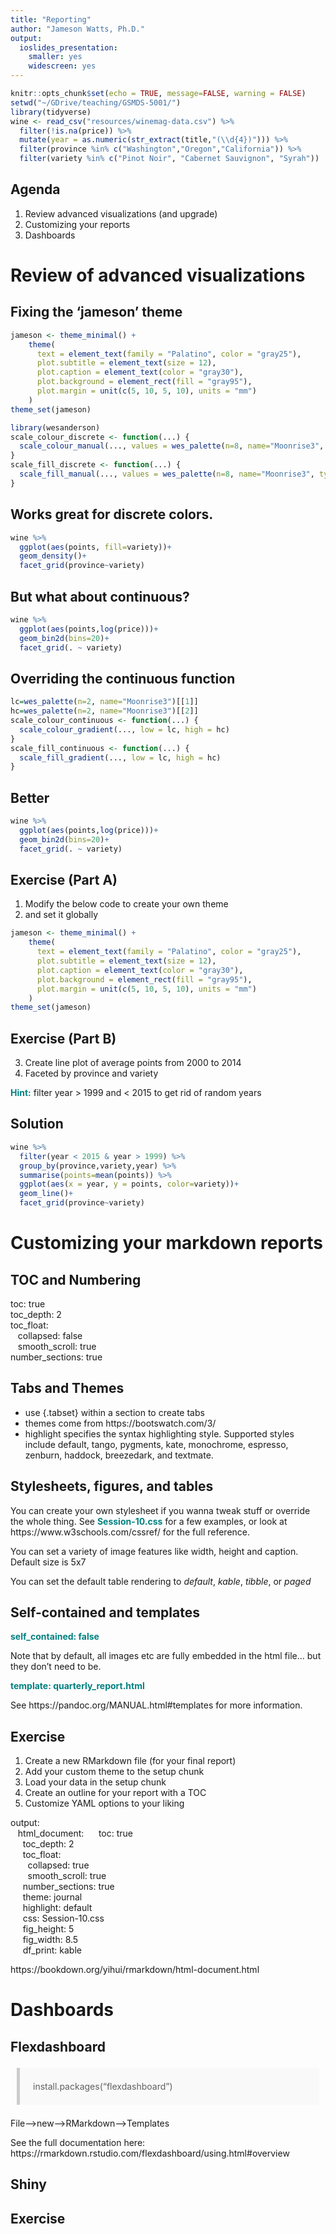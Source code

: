 ```yaml
---
title: "Reporting"
author: "Jameson Watts, Ph.D."
output:
  ioslides_presentation:
    smaller: yes
    widescreen: yes
---
```


<style>
blockquote {
  background: #f9f9f9;
  border-left: 5px solid #ccc;
  margin: 1.5em 10px;
  padding: 0.5em 1.5em;
}

strong{
  color: #018080;
}

A{
  color: #018080;
}

</style>

```r
knitr::opts_chunk$set(echo = TRUE, message=FALSE, warning = FALSE)
setwd("~/GDrive/teaching/GSMDS-5001/")
library(tidyverse)
wine <- read_csv("resources/winemag-data.csv") %>% 
  filter(!is.na(price)) %>%
  mutate(year = as.numeric(str_extract(title,"(\\d{4})"))) %>% 
  filter(province %in% c("Washington","Oregon","California")) %>% 
  filter(variety %in% c("Pinot Noir", "Cabernet Sauvignon", "Syrah"))
```

## Agenda

1. Review advanced visualizations (and upgrade)
2. Customizing your reports
3. Dashboards

# Review of advanced visualizations

## Fixing the 'jameson' theme
```r
jameson <- theme_minimal() +
    theme(
      text = element_text(family = "Palatino", color = "gray25"),
      plot.subtitle = element_text(size = 12),
      plot.caption = element_text(color = "gray30"),
      plot.background = element_rect(fill = "gray95"),
      plot.margin = unit(c(5, 10, 5, 10), units = "mm")
    )
theme_set(jameson)

library(wesanderson)
scale_colour_discrete <- function(...) {
  scale_colour_manual(..., values = wes_palette(n=8, name="Moonrise3", type = "continuous"))
}
scale_fill_discrete <- function(...) {
  scale_fill_manual(..., values = wes_palette(n=8, name="Moonrise3", type = "continuous"))
}
```


## Works great for discrete colors.
```r
wine %>% 
  ggplot(aes(points, fill=variety))+
  geom_density()+
  facet_grid(province~variety)
```

## But what about continuous?

```r
wine %>% 
  ggplot(aes(points,log(price)))+
  geom_bin2d(bins=20)+
  facet_grid(. ~ variety)
```

## Overriding the continuous function

```r
lc=wes_palette(n=2, name="Moonrise3")[[1]]
hc=wes_palette(n=2, name="Moonrise3")[[2]]
scale_colour_continuous <- function(...) {
  scale_colour_gradient(..., low = lc, high = hc)
}
scale_fill_continuous <- function(...) {
  scale_fill_gradient(..., low = lc, high = hc)
}
```

## Better

```r
wine %>% 
  ggplot(aes(points,log(price)))+
  geom_bin2d(bins=20)+
  facet_grid(. ~ variety)
```

## Exercise (Part A)

1. Modify the below code to create your own theme
2. and set it globally
```r
jameson <- theme_minimal() +
    theme(
      text = element_text(family = "Palatino", color = "gray25"),
      plot.subtitle = element_text(size = 12),
      plot.caption = element_text(color = "gray30"),
      plot.background = element_rect(fill = "gray95"),
      plot.margin = unit(c(5, 10, 5, 10), units = "mm")
    )
theme_set(jameson)
```

## Exercise (Part B)
3. Create line plot of average points from 2000 to 2014
4. Faceted by province and variety

**Hint:** filter year > 1999 and < 2015 to get rid of random years

## Solution
```r
wine %>% 
  filter(year < 2015 & year > 1999) %>% 
  group_by(province,variety,year) %>% 
  summarise(points=mean(points)) %>% 
  ggplot(aes(x = year, y = points, color=variety))+
  geom_line()+
  facet_grid(province~variety)
```



# Customizing your markdown reports

## TOC and Numbering

toc: true \
toc_depth: 2 \
toc_float: \
&nbsp;&nbsp; collapsed: false \
&nbsp;&nbsp; smooth_scroll: true \
number_sections: true \


## Tabs and Themes

- use {.tabset} within a section to create tabs
- themes come from https://bootswatch.com/3/
- highlight specifies the syntax highlighting style. Supported styles include default, tango, pygments, kate, monochrome, espresso, zenburn, haddock, breezedark, and textmate.

## Stylesheets, figures, and tables

You can create your own stylesheet if you wanna tweak stuff or override the whole thing. See **Session-10.css** for a few examples, or look at https://www.w3schools.com/cssref/ for the full reference.

You can set a variety of image features like width, height and caption. Default size is 5x7

You can set the default table rendering to *default*, *kable*, *tibble*, or *paged*

## Self-contained and templates

**self_contained: false**

Note that by default, all images etc are fully embedded in the html file... but they don't need to be.

**template: quarterly_report.html**

See https://pandoc.org/MANUAL.html#templates for more information.

## Exercise

1. Create a new RMarkdown file (for your final report)
2. Add your custom theme to the setup chunk
3. Load your data in the setup chunk
4. Create an outline for your report with a TOC
5. Customize YAML options to your liking

output: \
&nbsp;&nbsp;  html_document:
&nbsp;&nbsp;&nbsp;&nbsp;    toc: true \
&nbsp;&nbsp;&nbsp;&nbsp;    toc_depth: 2 \
&nbsp;&nbsp;&nbsp;&nbsp;    toc_float: \
&nbsp;&nbsp;&nbsp;&nbsp;&nbsp;&nbsp;     collapsed: true \
&nbsp;&nbsp;&nbsp;&nbsp;&nbsp;&nbsp;      smooth_scroll: true \
&nbsp;&nbsp;&nbsp;&nbsp;    number_sections: true \
&nbsp;&nbsp;&nbsp;&nbsp;    theme: journal \
&nbsp;&nbsp;&nbsp;&nbsp;    highlight: default \
&nbsp;&nbsp;&nbsp;&nbsp;    css: Session-10.css \
&nbsp;&nbsp;&nbsp;&nbsp;    fig_height: 5 \
&nbsp;&nbsp;&nbsp;&nbsp;    fig_width: 8.5 \
&nbsp;&nbsp;&nbsp;&nbsp;    df_print: kable \

https://bookdown.org/yihui/rmarkdown/html-document.html

# Dashboards

## Flexdashboard

> install.packages("flexdashboard")

File-->new-->RMarkdown-->Templates

See the full documentation here: https://rmarkdown.rstudio.com/flexdashboard/using.html#overview

## Shiny

## Exercise

